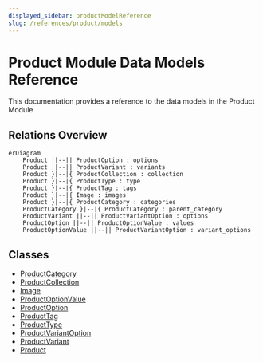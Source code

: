 ```yaml
---
displayed_sidebar: productModelReference
slug: /references/product/models
---
```



# Product Module Data Models Reference

This documentation provides a reference to the data models in the Product Module

## Relations Overview

```mermaid
erDiagram
	Product ||--|| ProductOption : options
	Product ||--|| ProductVariant : variants
	Product }|--|{ ProductCollection : collection
	Product }|--|{ ProductType : type
	Product }|--|{ ProductTag : tags
	Product }|--|{ Image : images
	Product }|--|{ ProductCategory : categories
	ProductCategory }|--|{ ProductCategory : parent_category
	ProductVariant ||--|| ProductVariantOption : options
	ProductOption ||--|| ProductOptionValue : values
	ProductOptionValue ||--|| ProductVariantOption : variant_options

```

## Classes

- [ProductCategory](../product_models/classes/product_models.ProductCategory.mdx)
- [ProductCollection](../product_models/classes/product_models.ProductCollection.mdx)
- [Image](../product_models/classes/product_models.Image.mdx)
- [ProductOptionValue](../product_models/classes/product_models.ProductOptionValue.mdx)
- [ProductOption](../product_models/classes/product_models.ProductOption.mdx)
- [ProductTag](../product_models/classes/product_models.ProductTag.mdx)
- [ProductType](../product_models/classes/product_models.ProductType.mdx)
- [ProductVariantOption](../product_models/classes/product_models.ProductVariantOption.mdx)
- [ProductVariant](../product_models/classes/product_models.ProductVariant.mdx)
- [Product](../product_models/classes/product_models.Product.mdx)
